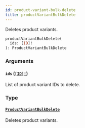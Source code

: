 ```yaml
---
id: product-variant-bulk-delete
title: productVariantBulkDelete
---
```


Deletes product variants.

```graphql
productVariantBulkDelete(
  ids: [ID]!
): ProductVariantBulkDelete

```

### Arguments

#### `ids` ([`[ID]!`](../../../developer/api-reference/scalars/id))

List of product variant IDs to delete.

### Type

#### [`ProductVariantBulkDelete`](../../../developer/api-reference/objects/product-variant-bulk-delete)

Deletes product variants.
